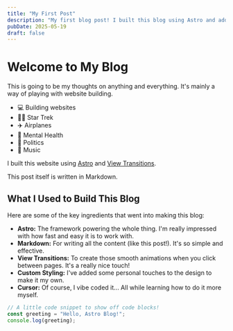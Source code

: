 ```yaml
---
title: "My First Post"
description: "My first blog post! I built this blog using Astro and added cool view transitions."
pubDate: 2025-05-19
draft: false
---
```


# Welcome to My Blog

This is going to be my thoughts on anything and everything. It's mainly a way of playing with website building.

* 💻 Building websites
* 🖖🏽 Star Trek
* ✈️ Airplanes
* 🧠 Mental Health
* 📰 Politics
* 🎹 Music

I built this website using [Astro](https://astro.build/) and [View Transitions](https://docs.astro.build/en/guides/view-transitions/).

This post itself is written in Markdown.

## What I Used to Build This Blog

Here are some of the key ingredients that went into making this blog:

* **Astro:** The framework powering the whole thing. I'm really impressed with how fast and easy it is to work with.
* **Markdown:** For writing all the content (like this post!). It's so simple and effective.
* **View Transitions:** To create those smooth animations when you click between pages. It's a really nice touch!
* **Custom Styling:** I've added some personal touches to the design to make it my own.
* **Cursor:** Of course, I vibe coded it... All while learning how to do it more myself.

```js
// A little code snippet to show off code blocks!
const greeting = "Hello, Astro Blog!";
console.log(greeting);
```
